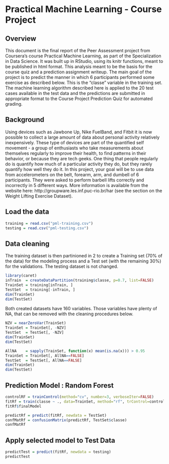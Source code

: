 # **Practical Machine Learning - Course Project**


## Overview

This document is the final report of the Peer Assessment project from Coursera’s course Practical Machine Learning, as part of the Specialization in Data Science. It was built up in RStudio, using its knitr functions, meant to be published in html format. This analysis meant to be the basis for the course quiz and a prediction assignment writeup. The main goal of the project is to predict the manner in which 6 participants performed some exercise as described below. This is the “classe” variable in the training set. The machine learning algorithm described here is applied to the 20 test cases available in the test data and the predictions are submitted in appropriate format to the Course Project Prediction Quiz for automated grading.


## Background

Using devices such as Jawbone Up, Nike FuelBand, and Fitbit it is now possible to collect a large amount of data about personal activity relatively inexpensively. These type of devices are part of the quantified self movement - a group of enthusiasts who take measurements about themselves regularly to improve their health, to find patterns in their behavior, or because they are tech geeks. One thing that people regularly do is quantify how much of a particular activity they do, but they rarely quantify how well they do it. In this project, your goal will be to use data from accelerometers on the belt, forearm, arm, and dumbell of 6 participants. They were asked to perform barbell lifts correctly and incorrectly in 5 different ways. More information is available from the website here: http://groupware.les.inf.puc-rio.br/har (see the section on the Weight Lifting Exercise Dataset).


## Load the data

```{r}
training = read.csv("pml-training.csv")
testing = read.csv("pml-testing.csv")
```


## Data cleaning

The training dataset is then partinioned in 2 to create a Training set (70% of the data) for the modeling process and a Test set (with the remaining 30%) for the validations. The testing dataset is not changed.

```{r}
library(caret)
inTrain  = createDataPartition(training$classe, p=0.7, list=FALSE)
TrainSet = training[inTrain, ]
TestSet  = training[-inTrain, ]
dim(TrainSet)
dim(TestSet)
```

Both created datasets have 160 variables. Those variables have plenty of NA, that can be removed with the cleaning procedures below.

```{r}
NZV = nearZeroVar(TrainSet)
TrainSet = TrainSet[, -NZV]
TestSet  = TestSet[, -NZV]
dim(TrainSet)
dim(TestSet)

AllNA    = sapply(TrainSet, function(x) mean(is.na(x))) > 0.95
TrainSet = TrainSet[, AllNA==FALSE]
TestSet  = TestSet[, AllNA==FALSE]
dim(TrainSet)
dim(TestSet)
```


## Prediction Model : Random Forest

```{r}
controlRF = trainControl(method="cv", number=3, verboseIter=FALSE)
fitRf = train(classe ~ ., data=TrainSet, method="rf", trControl=controlRF)
fitRf$finalModel

predictRf = predict(fitRf, newdata = TestSet)
confMatRf = confusionMatrix(predictRf, TestSet$classe)
confMatRf
```


## Apply selected model to Test Data

```{r}
predictTest = predict(fitRf, newdata = testing)
predictTest
```